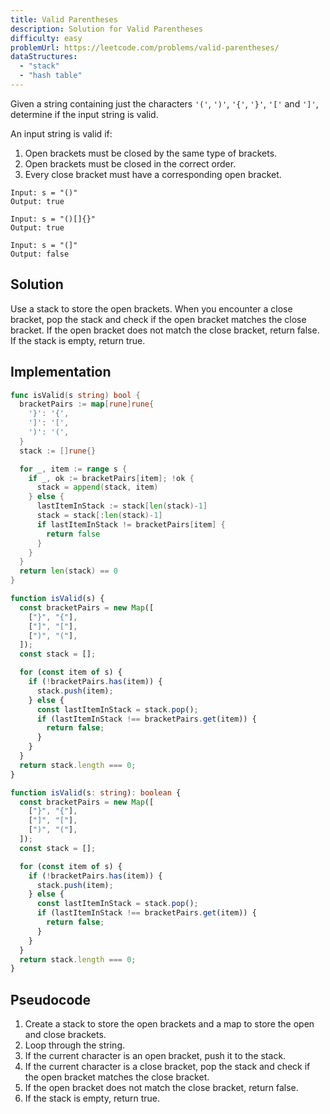 ```yaml
---
title: Valid Parentheses
description: Solution for Valid Parentheses
difficulty: easy
problemUrl: https://leetcode.com/problems/valid-parentheses/
dataStructures:
  - "stack"
  - "hash table"
---
```



Given a string containing just the characters `'('`, `')'`, `'{'`, `'}'`, `'['` and `']'`, determine if the input string is valid.

An input string is valid if:

1. Open brackets must be closed by the same type of brackets.
2. Open brackets must be closed in the correct order.
3. Every close bracket must have a corresponding open bracket.

```
Input: s = "()"
Output: true

Input: s = "()[]{}"
Output: true

Input: s = "(]"
Output: false
```

## Solution

Use a stack to store the open brackets. When you encounter a close bracket, pop the stack and check if the open bracket matches the close bracket. If the open bracket does not match the close bracket, return false. If the stack is empty, return true.

## Implementation

<Tabs>
  <TabItem label="go">

```go
func isValid(s string) bool {
  bracketPairs := map[rune]rune{
    '}': '{',
    ']': '[',
    ')': '(',
  }
  stack := []rune{}

  for _, item := range s {
    if _, ok := bracketPairs[item]; !ok {
      stack = append(stack, item)
    } else {
      lastItemInStack := stack[len(stack)-1]
      stack = stack[:len(stack)-1]
      if lastItemInStack != bracketPairs[item] {
        return false
      }
    }
  }
  return len(stack) == 0
}
```

  </TabItem>
  <TabItem label="js">

```js
function isValid(s) {
  const bracketPairs = new Map([
    ["}", "{"],
    ["]", "["],
    [")", "("],
  ]);
  const stack = [];

  for (const item of s) {
    if (!bracketPairs.has(item)) {
      stack.push(item);
    } else {
      const lastItemInStack = stack.pop();
      if (lastItemInStack !== bracketPairs.get(item)) {
        return false;
      }
    }
  }
  return stack.length === 0;
}
```

  </TabItem>
  <TabItem label="ts">

```ts
function isValid(s: string): boolean {
  const bracketPairs = new Map([
    ["}", "{"],
    ["]", "["],
    [")", "("],
  ]);
  const stack = [];

  for (const item of s) {
    if (!bracketPairs.has(item)) {
      stack.push(item);
    } else {
      const lastItemInStack = stack.pop();
      if (lastItemInStack !== bracketPairs.get(item)) {
        return false;
      }
    }
  }
  return stack.length === 0;
}
```

  </TabItem>
</Tabs>

## Pseudocode

1. Create a stack to store the open brackets and a map to store the open and close brackets.
2. Loop through the string.
3. If the current character is an open bracket, push it to the stack.
4. If the current character is a close bracket, pop the stack and check if the open bracket matches the close bracket.
5. If the open bracket does not match the close bracket, return false.
6. If the stack is empty, return true.
